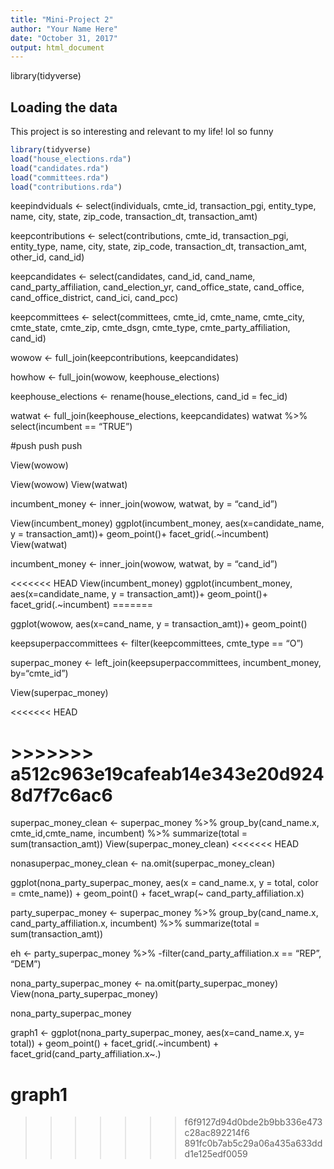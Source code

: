 ```yaml
---
title: "Mini-Project 2"
author: "Your Name Here"
date: "October 31, 2017"
output: html_document
---
```


library(tidyverse)

## Loading the data

This project is so interesting and relevant to my life! lol so funny

```r
library(tidyverse)
load("house_elections.rda")
load("candidates.rda")
load("committees.rda")
load("contributions.rda")
```

keepindviduals <- select(individuals, cmte_id, transaction_pgi, entity_type, name, city, state, zip_code, transaction_dt, transaction_amt) 

keepcontributions <- select(contributions, cmte_id, transaction_pgi, entity_type, name, city, state, zip_code, transaction_dt, transaction_amt, other_id, cand_id)

keepcandidates <- select(candidates, cand_id, cand_name, cand_party_affiliation, cand_election_yr, cand_office_state, cand_office, cand_office_district, cand_ici, cand_pcc)

keepcommittees <- select(committees, cmte_id, cmte_name, cmte_city, cmte_state, cmte_zip, cmte_dsgn, cmte_type, cmte_party_affiliation, cand_id)

wowow <- full_join(keepcontributions, keepcandidates)

howhow <- full_join(wowow, keephouse_elections)

keephouse_elections <- rename(house_elections, cand_id = fec_id)

watwat <- full_join(keephouse_elections, keepcandidates)
watwat %>%
select(incumbent == "TRUE")

#push push push

View(wowow)

View(wowow)
View(watwat)

incumbent_money <- inner_join(wowow, watwat, by = "cand_id")

View(incumbent_money)
ggplot(incumbent_money, aes(x=candidate_name, y = transaction_amt))+
geom_point()+
facet_grid(.~incumbent)
View(watwat)

incumbent_money <- inner_join(wowow, watwat, by = "cand_id")

<<<<<<< HEAD
View(incumbent_money)
ggplot(incumbent_money, aes(x=candidate_name, y = transaction_amt))+
geom_point()+
facet_grid(.~incumbent)
=======

ggplot(wowow, aes(x=cand_name, y = transaction_amt))+
geom_point()

keepsuperpaccommittees <- filter(keepcommittees, cmte_type == "O")

superpac_money <- left_join(keepsuperpaccommittees, incumbent_money, by="cmte_id")

View(superpac_money)

<<<<<<< HEAD


>>>>>>> a512c963e19cafeab14e343e20d9248d7f7c6ac6
=======
superpac_money_clean <- superpac_money %>%
group_by(cand_name.x, cmte_id,cmte_name, incumbent) %>%
summarize(total = sum(transaction_amt))
View(superpac_money_clean)
<<<<<<< HEAD

nonasuperpac_money_clean <- na.omit(superpac_money_clean)

ggplot(nona_party_superpac_money, aes(x = cand_name.x, y = total, color = cmte_name)) + 
  geom_point() +
  facet_wrap(~ cand_party_affiliation.x)

  
party_superpac_money <- superpac_money %>%
group_by(cand_name.x, cand_party_affiliation.x, incumbent) %>%
summarize(total = sum(transaction_amt))

eh <- party_superpac_money %>%
-filter(cand_party_affiliation.x == "REP", "DEM")

nona_party_superpac_money <- na.omit(party_superpac_money)
View(nona_party_superpac_money)

nona_party_superpac_money 

graph1 <- ggplot(nona_party_superpac_money, aes(x=cand_name.x, y= total)) +
geom_point() +
facet_grid(.~incumbent) +
facet_grid(cand_party_affiliation.x~.)

graph1
=======
>>>>>>> f6f9127d94d0bde2b9bb336e473c28ac892214f6
>>>>>>> 891fc0b7ab5c29a06a435a633ddd1e125edf0059
